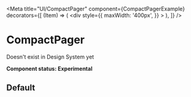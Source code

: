 
<Meta
  title="UI/CompactPager"
  component={CompactPagerExample}
  decorators={[
    (Item) => (
      <div
        style={{
          maxWidth: '400px',
        }}
      >
        <Item />
      </div>
    ),
  ]}
/>

# CompactPager

Doesn't exist in Design System yet

**Component status: Experimental**

## Default

<Preview>
  <Story name="Default">
    <CompactPagerExample />
  </Story>
</Preview>

